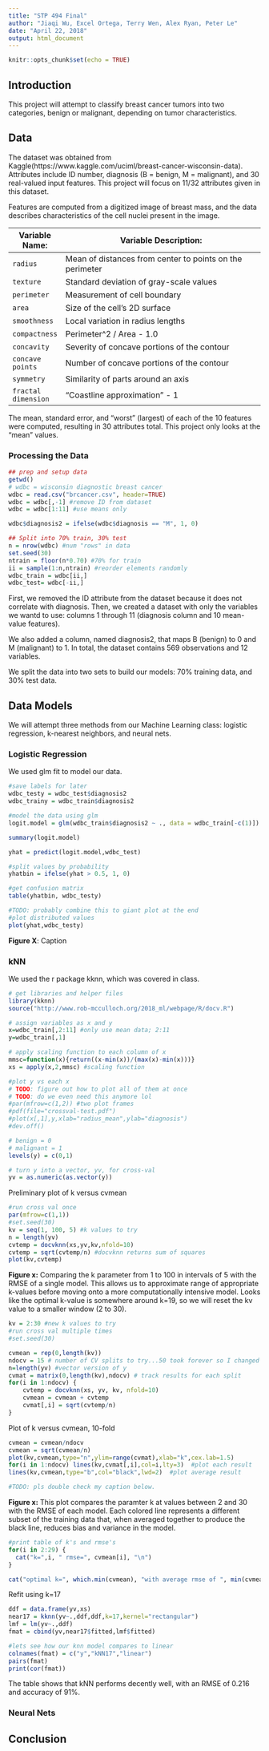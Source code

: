 ```yaml
---
title: "STP 494 Final"
author: "Jiaqi Wu, Excel Ortega, Terry Wen, Alex Ryan, Peter Le"
date: "April 22, 2018"
output: html_document
---
```


```r
knitr::opts_chunk$set(echo = TRUE)
```

## Introduction 
This project will attempt to classify breast cancer tumors into two categories, benign or malignant, depending on tumor characteristics. 

## Data
The dataset was obtained from Kaggle(https://www.kaggle.com/uciml/breast-cancer-wisconsin-data). Attributes include ID number, diagnosis (B = benign, M = malignant), and 30 real-valued input features. This project will focus on 11/32 attributes given in this dataset.

Features are computed from a digitized image of breast mass, and the data describes characteristics of the cell nuclei present in the image. 

Variable Name:  | Variable Description:
---------------| ---------------------------------------------------------------------------
`radius`         | Mean of distances from center to points on the perimeter 
`texture`         | Standard deviation of gray-scale values
`perimeter`         | Measurement of cell boundary
`area`         | Size of the cell's 2D surface
`smoothness`         | Local variation in radius lengths
`compactness`         | Perimeter^2 / Area - 1.0
`concavity`         | Severity of concave portions of the contour
`concave points`         | Number of concave portions of the contour 
`symmetry`         | Similarity of parts around an axis
`fractal dimension`         | "Coastline approximation" - 1

The mean, standard error, and "worst" (largest) of each of the 10 features were computed, resulting in 30 attributes total. This project only looks at the "mean" values.


### Processing the Data 
```r
## prep and setup data 
getwd()
# wdbc = wisconsin diagnostic breast cancer 
wdbc = read.csv("brcancer.csv", header=TRUE)
wdbc = wdbc[,-1] #remove ID from dataset
wdbc = wdbc[1:11] #use means only

wdbc$diagnosis2 = ifelse(wdbc$diagnosis == "M", 1, 0)

## Split into 70% train, 30% test 
n = nrow(wdbc) #num "rows" in data
set.seed(30) 
ntrain = floor(n*0.70) #70% for train 
ii = sample(1:n,ntrain) #reorder elements randomly
wdbc_train = wdbc[ii,]
wdbc_test= wdbc[-ii,]

```

First, we removed the ID attribute from the dataset because it does not correlate with diagnosis. Then, we created a dataset with only the variables we wantd to use: columns 1 through 11 (diagnosis column and 10 mean-value features). 

We also added a column, named diagnosis2, that maps B (benign) to 0 and M (malignant) to 1. In total, the dataset contains 569 observations and 12 variables. 

We split the data into two sets to build our models: 70% training data, and 30% test data. 

## Data Models 
We will attempt three methods from our Machine Learning class: logistic regression, k-nearest neighbors, and neural nets. 


### Logistic Regression
We used glm fit to model our data. 

``` r

#save labels for later
wdbc_testy = wdbc_test$diagnosis2
wdbc_trainy = wdbc_train$diagnosis2 

#model the data using glm
logit.model = glm(wdbc_train$diagnosis2 ~ ., data = wdbc_train[-c(1)]) 

summary(logit.model)
```

```r

yhat = predict(logit.model,wdbc_test)

#split values by probability
yhatbin = ifelse(yhat > 0.5, 1, 0)

#get confusion matrix
table(yhatbin, wdbc_testy)

```


```r
#TODO: probably combine this to giant plot at the end 
#plot distributed values
plot(yhat,wdbc_testy)
```

**Figure X**: Caption 

### kNN 
We used the r package kknn, which was covered in class. 

```r

# get libraries and helper files 
library(kknn)
source("http://www.rob-mcculloch.org/2018_ml/webpage/R/docv.R")

# assign variables as x and y
x=wdbc_train[,2:11] #only use mean data; 2:11
y=wdbc_train[,1]

# apply scaling function to each column of x
mmsc=function(x){return((x-min(x))/(max(x)-min(x)))}
xs = apply(x,2,mmsc) #scaling function 

#plot y vs each x
# TODO: figure out how to plot all of them at once
# TODO: do we even need this anymore lol 
#par(mfrow=c(1,2)) #two plot frames
#pdf(file="crossval-test.pdf")
#plot(x[,1],y,xlab="radius_mean",ylab="diagnosis")
#dev.off()

# benign = 0
# malignant = 1 
levels(y) = c(0,1)

# turn y into a vector, yv, for cross-val 
yv = as.numeric(as.vector(y))

```


Preliminary plot of k versus cvmean

```r
#run cross val once
par(mfrow=c(1,1)) 
#set.seed(30) 
kv = seq(1, 100, 5) #k values to try
n = length(yv)
cvtemp = docvknn(xs,yv,kv,nfold=10)
cvtemp = sqrt(cvtemp/n) #docvknn returns sum of squares
plot(kv,cvtemp)
```

**Figure x:** Comparing the k parameter from 1 to 100 in intervals of 5 with the RMSE of a single model. This allows us to approximate range of appropriate k-values before moving onto a more computationally intensive model. Looks like the optimal k-value is somewhere around k=19, so we will reset the kv value to a smaller window (2 to 30).

```r

kv = 2:30 #new k values to try
#run cross val multiple times 
#set.seed(30) 

cvmean = rep(0,length(kv))
ndocv = 15 # number of CV splits to try...50 took forever so I changed to 10
n=length(yv) #vector version of y
cvmat = matrix(0,length(kv),ndocv) # track results for each split
for(i in 1:ndocv) {
    cvtemp = docvknn(xs, yv, kv, nfold=10)
    cvmean = cvmean + cvtemp
    cvmat[,i] = sqrt(cvtemp/n)
}
```

Plot of k versus cvmean, 10-fold 

```r
cvmean = cvmean/ndocv
cvmean = sqrt(cvmean/n)
plot(kv,cvmean,type="n",ylim=range(cvmat),xlab="k",cex.lab=1.5)
for(i in 1:ndocv) lines(kv,cvmat[,i],col=i,lty=3)  #plot each result
lines(kv,cvmean,type="b",col="black",lwd=2)  #plot average result

#TODO: pls double check my caption below. 

```

**Figure x:** This plot compares the paramter k at values between 2 and 30 with the RMSE of each model. Each colored line represents a different subset of the training data that, when averaged together to produce the black line, reduces bias and variance in the model.


```r
#print table of k's and rmse's
for(i in 2:29) {
  cat("k=",i, " rmse=", cvmean[i], "\n")  
} 

cat("optimal k=", which.min(cvmean), "with average rmse of ", min(cvmean), "\n")

```


Refit using k=17


```r
ddf = data.frame(yv,xs)
near17 = kknn(yv~.,ddf,ddf,k=17,kernel="rectangular")
lmf = lm(yv~.,ddf)
fmat = cbind(yv,near17$fitted,lmf$fitted)

#lets see how our knn model compares to linear 
colnames(fmat) = c("y","kNN17","linear")
pairs(fmat)
print(cor(fmat))

```

The table shows that kNN performs decently well, with an RMSE of 0.216 and accuracy of 91%. 


### Neural Nets

## Conclusion